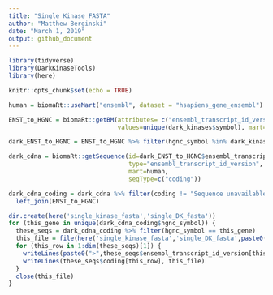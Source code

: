```yaml
---
title: "Single Kinase FASTA"
author: "Matthew Berginski"
date: "March 1, 2019"
output: github_document
---
```


```r
library(tidyverse)
library(DarkKinaseTools)
library(here)

knitr::opts_chunk$set(echo = TRUE)
```

```r
human = biomaRt::useMart("ensembl", dataset = "hsapiens_gene_ensembl")

ENST_to_HGNC = biomaRt::getBM(attributes= c("ensembl_transcript_id_version", "hgnc_symbol"),
                              values=unique(dark_kinases$symbol), mart=human)
```

```r
dark_ENST_to_HGNC = ENST_to_HGNC %>% filter(hgnc_symbol %in% dark_kinases$symbol)

dark_cdna = biomaRt::getSequence(id=dark_ENST_to_HGNC$ensembl_transcript_id_version,
                                 type="ensembl_transcript_id_version",
                                 mart=human,
                                 seqType=c("coding"))
```

```r
dark_cdna_coding = dark_cdna %>% filter(coding != "Sequence unavailable") %>%
  left_join(ENST_to_HGNC)

dir.create(here('single_kinase_fasta','single_DK_fasta'))
for (this_gene in unique(dark_cdna_coding$hgnc_symbol)) {
  these_seqs = dark_cdna_coding %>% filter(hgnc_symbol == this_gene)
  this_file = file(here('single_kinase_fasta','single_DK_fasta',paste0(this_gene,'.fasta')),"wt")
  for (this_row in 1:dim(these_seqs)[1]) {
    writeLines(paste0(">",these_seqs$ensembl_transcript_id_version[this_row]), this_file)
    writeLines(these_seqs$coding[this_row], this_file)
  }
  close(this_file)
}
```